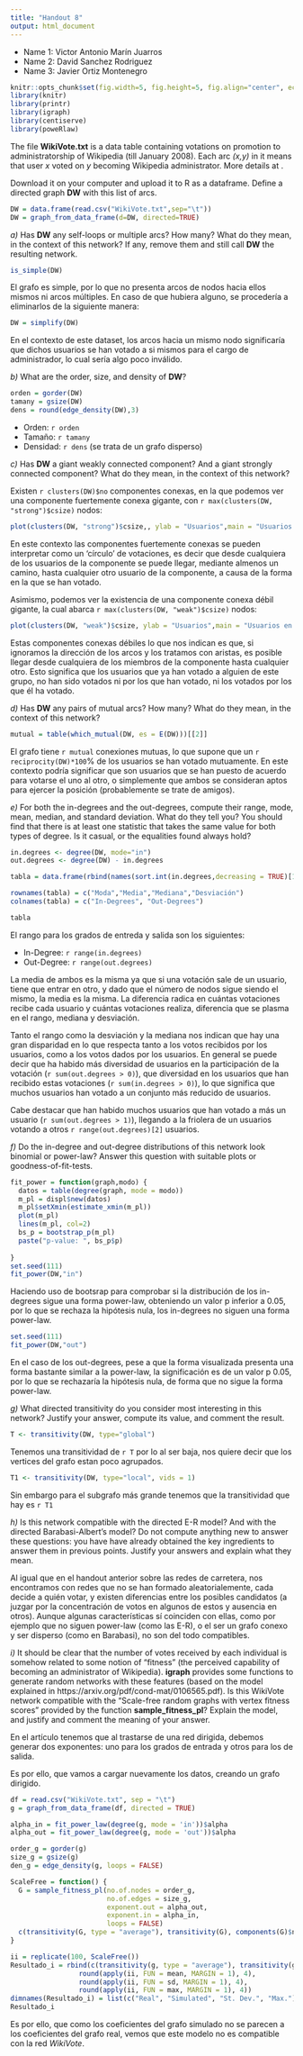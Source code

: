 ```yaml
---
title: "Handout 8"
output: html_document
---
```


* Name 1: Victor Antonio Marín Juarros
* Name 2: David Sanchez Rodriguez
* Name 3: Javier Ortiz Montenegro

```r
knitr::opts_chunk$set(fig.width=5, fig.height=5, fig.align="center", echo=TRUE, warning=FALSE, message=FALSE,autodep = TRUE,cache=TRUE)
library(knitr)
library(printr)
library(igraph)
library(centiserve)
library(poweRlaw)
```

The file **WikiVote.txt** is a data table containing votations  on promotion to administratorship of Wikipedia (till January 2008). Each arc *(x,y)* in it means that user *x* voted on *y* becoming Wikipedia administrator. More details at \url{http://snap.stanford.edu/data/wiki-Vote.html}.
 
Download it on your computer and upload it to R as a dataframe.
Define a directed graph **DW** with this list of arcs.

```r
DW = data.frame(read.csv("WikiVote.txt",sep="\t"))
DW = graph_from_data_frame(d=DW, directed=TRUE)
```

*a)* Has **DW** any self-loops or multiple arcs? How many? What do they mean, in the context of this network? If any, remove them and still call **DW** the resulting network.

```r
is_simple(DW)
```

El grafo es simple, por lo que no presenta arcos de nodos hacia ellos mismos ni arcos múltiples. En caso de que hubiera alguno, se procedería a eliminarlos de la siguiente manera:

```r
DW = simplify(DW)
```

En el contexto de este dataset, los arcos hacia un mismo nodo significaría que dichos usuarios se han votado a si mismos para el cargo de administrador, lo cual sería algo poco inválido.

*b)* What are the order, size, and density of **DW**? 

```r

orden = gorder(DW)
tamany = gsize(DW)
dens = round(edge_density(DW),3)

```

* Orden: `r orden`   
* Tamaño: `r tamany`    
* Densidad: `r dens` (se trata de un grafo disperso)   

*c)* Has **DW** a giant weakly connected component? And a giant strongly connected component? What do they mean, in the context of this network?

Existen `r clusters(DW)$no` componentes conexas, en la que podemos ver una componente fuertemente conexa gigante, con `r max(clusters(DW, "strong")$csize)` nodos:   

```r

plot(clusters(DW, "strong")$csize,, ylab = "Usuarios",main = "Usuarios en componentes conexas fuertes", xlab = "Componentes")

```

En este contexto las componentes fuertemente conexas se pueden interpretar como un 'círculo' de votaciones, es decir que desde cualquiera de los usuarios de la componente se puede llegar, mediante almenos un camino, hasta cualquier otro usuario de la componente, a causa de la forma en la que se han votado. 

Asimismo, podemos ver la existencia de una componente conexa débil gigante, la cual abarca `r max(clusters(DW, "weak")$csize)` nodos:    

```r

plot(clusters(DW, "weak")$csize, ylab = "Usuarios",main = "Usuarios en componentes conexas d?biles", xlab = "Componentes")

```

Estas componentes conexas débiles lo que nos indican es que, si ignoramos la dirección de los arcos y los tratamos con aristas, es posible llegar desde cualquiera de los miembros de la componente hasta cualquier otro. Esto significa que los usuarios que ya han votado a alguien de este grupo, no han sido votados ni por los que han votado, ni los votados por los que él ha votado.

*d)* Has **DW** any pairs of mutual arcs? How many?  What do they mean, in the context of this network?

```r
mutual = table(which_mutual(DW, es = E(DW)))[[2]]
```

El grafo tiene `r mutual` conexiones mutuas, lo que supone que un `r reciprocity(DW)*100`% de los usuarios se han votado mutuamente. En este contexto podría significar que son usuarios que se han puesto de acuerdo para votarse el uno al otro, o simplemente que ambos se consideran aptos para ejercer la posición (probablemente se trate de amigos). 

*e)* For both the in-degrees and the out-degrees, compute their range, mode, mean, median, and standard deviation.  What do they tell you? You should find that there is at least one statistic that takes the same value for both types of degree. Is it casual, or the equalities found always hold?

```r

in.degrees <- degree(DW, mode="in")
out.degrees <- degree(DW) - in.degrees

tabla = data.frame(rbind(names(sort.int(in.degrees,decreasing = TRUE)[1]), round(mean(in.degrees),2),median(in.degrees),round(sd(in.degrees),2)), rbind(names(sort.int(out.degrees,decreasing = TRUE)[1]),round(mean(out.degrees),2),median(out.degrees),round(sd(out.degrees),2)))[1:2]

rownames(tabla) = c("Moda","Media","Mediana","Desviación")
colnames(tabla) = c("In-Degrees", "Out-Degrees")

tabla

```

El rango para los grados de entreda y salida son los siguientes:    

* In-Degree: `r range(in.degrees)`    
* Out-Degree: `r range(out.degrees)`   

La media de ambos es la misma ya que si una votación sale de un usuario, tiene que entrar en otro, y dado que el número de nodos sigue siendo el mismo, la media es la misma. La diferencia radica en cuántas votaciones recibe cada usuario y cuántas votaciones realiza, diferencia que se plasma en el rango, mediana y desviación.    

Tanto el rango como la desviación y la mediana nos indican que hay una gran disparidad en lo que respecta tanto a los votos recibidos por los usuarios, como a los votos dados por los usuarios. En general se puede decir que ha habido más diversidad de usuarios en la participación de la votación (`r sum(out.degrees > 0)`), que diversidad en los usuarios que han recibido estas votaciones (`r sum(in.degrees > 0)`), lo que significa que muchos usuarios han votado a un conjunto más reducido de usuarios.   

Cabe destacar que han habido muchos usuarios que han votado a más un usuario (`r sum(out.degrees > 1)`), llegando a la friolera de un usuarios votando a otros `r range(out.degrees)[2]` usuarios.

*f)* Do the in-degree and out-degree distributions of this network look binomial or power-law? Answer this question with suitable plots or goodness-of-fit-tests. 

```r
fit_power = function(graph,modo) {
  datos = table(degree(graph, mode = modo))
  m_pl = displ$new(datos)
  m_pl$setXmin(estimate_xmin(m_pl))
  plot(m_pl)
  lines(m_pl, col=2)
  bs_p = bootstrap_p(m_pl)
  paste("p-value: ", bs_p$p)
  
}
set.seed(111)
fit_power(DW,"in")
```

Haciendo uso de bootsrap para comprobar si la distribución de los in-degrees sigue una forma power-law, obteniendo un valor p inferior a 0.05, por lo que se rechaza la hipótesis nula, los in-degrees no siguen una forma power-law.

```r
set.seed(111)
fit_power(DW,"out")
```

En el caso de los out-degrees, pese a que la forma visualizada presenta una forma bastante similar a la power-law, la significación es de un valor p 0.05, por lo que se rechazaría la hipótesis nula, de forma que no sigue la forma power-law.   

*g)*  What directed transitivity do you consider most interesting in this network? Justify your answer, compute its value, and comment the result.

```r
T <- transitivity(DW, type="global")
```

Tenemos una transitividad de `r T` por lo al ser baja, nos quiere decir que los vertices del grafo estan poco agrupados.


```r
T1 <- transitivity(DW, type="local", vids = 1)
```
Sin embargo para el subgrafo más grande tenemos que la transitividad que hay es `r T1`

*h)* Is this network compatible with the directed E-R model? And with the directed Barabasi-Albert's model? Do not compute anything new to answer these questions: you have have already obtained the key ingredients to answer them in previous points.
Justify your answers and explain what they mean.

Al igual que en el handout anterior sobre las redes de carretera, nos encontramos con redes que no se han formado aleatorialemente, cada decide a quién votar, y existen diferencias entre los posibles candidatos (a juzgar por la concentración de votos en algunos de estos y ausencia en otros). Aunque algunas características sí coinciden con ellas, como por ejemplo que no siguen power-law (como las E-R), o el ser un grafo conexo y ser disperso (como en Barabasi), no son del todo compatibles.

*i)* It should be clear that the number of votes received by each individual is somehow related to some notion of "fitness" (the perceived capability of becoming an administrator of Wikipedia). **igraph** provides some functions to generate random networks with these features (based on the model explained in https://arxiv.org/pdf/cond-mat/0106565.pdf). Is this WikiVote network compatible with the 
"Scale-free random graphs with vertex fitness scores" provided by the function **sample_fitness_pl**? Explain the model, and justify and comment the meaning of your answer.

En el artículo tenemos que al trastarse de una red dirigida, debemos generar dos exponentes: uno para los grados de entrada y otros para los de salida.

Es por ello, que vamos a cargar nuevamente los datos, creando un grafo dirigido.

```r
df = read.csv("WikiVote.txt", sep = "\t")
g = graph_from_data_frame(df, directed = TRUE)
```

```r
alpha_in = fit_power_law(degree(g, mode = 'in'))$alpha
alpha_out = fit_power_law(degree(g, mode = 'out'))$alpha
```

```r
order_g = gorder(g)
size_g = gsize(g)
den_g = edge_density(g, loops = FALSE)
```

```r
ScaleFree = function() {
  G = sample_fitness_pl(no.of.nodes = order_g, 
                        no.of.edges = size_g, 
                        exponent.out = alpha_out, 
                        exponent.in = alpha_in, 
                        loops = FALSE)
  c(transitivity(G, type = "average"), transitivity(G), components(G)$no, diameter(G))
}

ii = replicate(100, ScaleFree())
Resultado_i = rbind(c(transitivity(g, type = "average"), transitivity(g), components(g)$no, diameter(g)), 
                 round(apply(ii, FUN = mean, MARGIN = 1), 4),
                 round(apply(ii, FUN = sd, MARGIN = 1), 4),
                 round(apply(ii, FUN = max, MARGIN = 1), 4))
dimnames(Resultado_i) = list(c("Real", "Simulated", "St. Dev.", "Max."), c("Av. Clust.", "Trans.", "No. Conn. Comp.", "Diameter"))
Resultado_i
```

Es por ello, que como los coeficientes del grafo simulado no se parecen a los coeficientes del grafo real, vemos que este modelo no es compatible con la red *WikiVote*.

